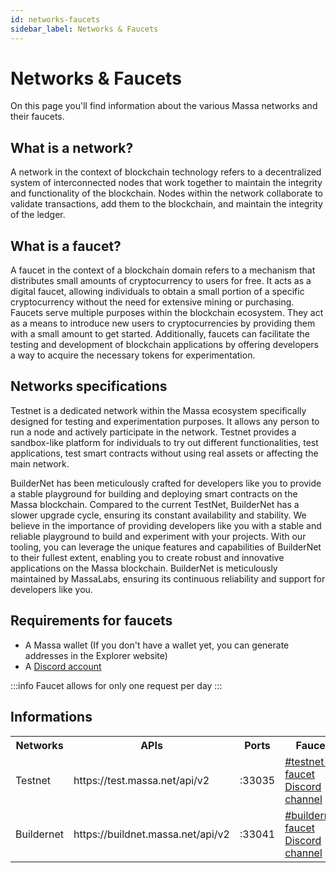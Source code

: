 ```yaml
---
id: networks-faucets
sidebar_label: Networks & Faucets
---
```


# Networks & Faucets

On this page you'll find information about the various Massa networks and their faucets.

## What is a network?

A network in the context of blockchain technology refers to a decentralized system of interconnected nodes that work together to maintain the integrity and functionality of the blockchain. Nodes within the network collaborate to validate transactions, add them to the blockchain, and maintain the integrity of the ledger.

## What is a faucet?

A faucet in the context of a blockchain domain refers to a mechanism that distributes small amounts of cryptocurrency to users for free. It acts as a digital faucet, allowing individuals to obtain a small portion of a specific cryptocurrency without the need for extensive mining or purchasing. Faucets serve multiple purposes within the blockchain ecosystem. They act as a means to introduce new users to cryptocurrencies by providing them with a small amount to get started. Additionally, faucets can facilitate the testing and development of blockchain applications by offering developers a way to acquire the necessary tokens for experimentation.

## Networks specifications

Testnet is a dedicated network within the Massa ecosystem specifically designed for testing and experimentation purposes. It allows any person to run a node and actively participate in the network. Testnet provides a sandbox-like platform for individuals to try out different functionalities, test applications, test smart contracts without using real assets or affecting the main network.

BuilderNet has been meticulously crafted for developers like you to provide a stable playground for building and deploying smart contracts on the Massa blockchain. Compared to the current TestNet, BuilderNet has a slower upgrade cycle, ensuring its constant availability and stability. We believe in the importance of providing developers like you with a stable and reliable playground to build and experiment with your projects. With our tooling, you can leverage the unique features and capabilities of BuilderNet to their fullest extent, enabling you to create robust and innovative applications on the Massa blockchain. BuilderNet is meticulously maintained by MassaLabs, ensuring its continuous reliability and support for developers like you.

## Requirements for faucets

- A Massa wallet (If you don't have a wallet yet, you can generate addresses in the Explorer website)
- A [Discord account](https://support.discord.com/hc/en-us/articles/360033931551-Getting-Started)

:::info
Faucet allows for only one request per day
:::

## Informations

<table>
  <tr>
    <th>Networks</th>
    <th>APIs</th>
    <th>Ports</th>
    <th>Faucets</th>
    <th>Explorer</th>
  </tr>
  <tr>
    <td> Testnet </td>
    <td> https://test.massa.net/api/v2 </td>
    <td> :33035 </td>
    <td>
      <a href="https://discord.com/channels/828270821042159636/866190913030193172">
        #testnet-faucet Discord channel
      </a>
    </td>
    <td>
      <a href="https://test.massa.net/v1/">Testnet Explorer</a>
    </td>
  </tr>
  <tr>
    <td> Buildernet</td>
    <td> https://buildnet.massa.net/api/v2 </td>
    <td> :33041 </td>
    <td>
      <a href="https://discord.com/channels/828270821042159636/1097797634065956915">
        #buildernet-faucet Discord channel
      </a>
    </td>
    <td>
      <a href="https://buildnet.massa.net">BuilderNet Explorer</a>
    </td>
  </tr>
</table>
